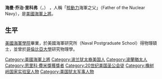 {{Unreferenced|time=2020-08-13T00:09:02+00:00}}
{{noteTA
|T=zh-hans:海曼·里科弗;zh-hk:海曼·李高佛;zh-sg:海曼·里科弗;zh-tw:海曼·李高佛;
|1=zh-hans:里科弗;zh-hk:李高佛;zh-sg:里科弗;zh-tw:李高佛;
}}
{{Infobox Military Person
|name= Hyman George Rickover
|lived= 1900年1月27日–1986年7月8日
|placeofbirth= [[俄羅斯帝國|俄羅斯帝國]][[波蘭|波蘭]][[馬佐夫舍地區馬庫夫|馬佐夫舍地區馬庫夫]]
|placeofdeath= {{USA}}[[維珍尼亞州|維珍尼亞州]][[阿靈頓縣_(維珍尼亞州)|阿靈頓縣]]
|image= [[File:Hyman_Rickover_1955.jpg|250px]]
|caption=穿軍服的李高佛
|nickname= 核子海軍之父
|allegiance= [[美國海軍|美國海軍]]
|serviceyears= 1918 – 1982年
|rank= [[海軍上將|海軍上將]]
|commands= {{link-en|USS Finch (AM-9)|USS Finch (AM-9)|USS Finch}}<br>{{link-en|Naval Reactors|Naval Reactors}}
|unit=
|battles= [[第二次世界大戰|第二次世界大戰]]<br>[[冷戰|冷戰]]
|awards= [[國會金質獎章|國會金質獎章]] (2)<br>[[總統自由勳章|總統自由勳章]]<br>[[費米獎|費米獎]]
|laterwork=
}}
'''海曼·乔治·里科弗'''（{{lang-en|'''Hyman George Rickover'''}}，{{bd|1900年|1月27日|1986年|7月8日|catIdx=Rickover, Hyman}}） ，人稱「[[核動力|核動力]]海軍之父」（Father of the Nuclear Navy），是[[美國|美國]][[海軍上將|海軍上將]]。

==生平==
[[美國海軍學院|美國海軍學院]]畢業，於美國海軍研究所（Naval Postgraduate School）得物理碩士，並曾於[[哥倫比亞大學|哥倫比亞大學]]研究物理學。

{{恩里科·費米奖获得者}}
{{Authority control}}
{{DEFAULTSORT:Rickover, Hyman}}
[[Category:美國海軍上將|Category:美國海軍上將]]
[[Category:波兰犹太裔美国人|Category:波兰犹太裔美国人]]
[[Category:波蘭猶太人|Category:波蘭猶太人]]
[[Category:恩里科·費米獎獲獎者|Category:恩里科·費米獎獲獎者]]
[[Category:20世纪美国圣公会徒|Category:20世纪美国圣公会徒]]
[[Category:橡树岭国家实验室人物|Category:橡树岭国家实验室人物]]
[[Category:美国犹太军事人物|Category:美国犹太军事人物]]
{{美國軍事人物小作品}}